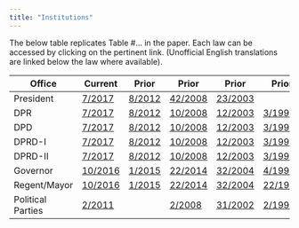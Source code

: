 ```yaml
---
title: "Institutions"
---
```


The below table replicates Table #... in the paper. Each law can be accessed by clicking on the pertinent link. (Unofficial English translations are linked below the law where available).

| Office            | Current                            | Prior                            | Prior                              | Prior                              | Prior                              |
|------------|------------|------------|------------|------------|------------|
| President         | [7/2017](Law/UU.7.2017.Indo.pdf)   | [8/2012](Law/UU.8.2012.Indo.pdf) | [42/2008](Law/UU.42.2008.Indo.pdf) | [23/2003](Law/UU.23.2003.Indo.pdf) |                                    |
| DPR               | [7/2017](Law/UU.7.2017.Indo.pdf)   | [8/2012](Law/UU.8.2012.Indo.pdf) | [10/2008](Law/UU.10.2008.Indo.pdf) | [12/2003](Law/UU.42.2008.Indo.pdf) | [3/1999](Law/UU.3.1999.Indo.pdf)   |
| DPD               | [7/2017](Law/UU.7.2017.Indo.pdf)   | [8/2012](Law/UU.8.2012.Indo.pdf) | [10/2008](Law/UU.10.2008.Indo.pdf) | [12/2003](Law/UU.12.2003.Indo.pdf) | [3/1999](Law/UU.3.1999.Indo.pdf)   |
| DPRD-I            | [7/2017](Law/UU.7.2017.Indo.pdf)   | [8/2012](Law/UU.8.2012.Indo.pdf) | [10/2008](Law/UU.10.2008.Indo.pdf) | [12/2003](Law/UU.12.2003.Indo.pdf) | [3/1999](Law/UU.3.1999.Indo.pdf)   |
| DPRD-II           | [7/2017](Law/UU.7.2017.Indo.pdf)   | [8/2012](Law/UU.8.2012.Indo.pdf) | [10/2008](Law/UU.10.2008.Indo.pdf) | [12/2003](Law/UU.12.2003.Indo.pdf) | [3/1999](Law/UU.3.1999.Indo.pdf)   |
| Governor          | [10/2016](Law/UU.10.2016.Indo.pdf) | [1/2015](Law/UU.7.2017.Indo.pdf) | [22/2014](Law/UU.22.2014.Indo.pdf) | [32/2004](Law/UU.32.2004.Indo.pdf) | [4/1999](Law/UU.4.1999.Indo.pdf)   |
| Regent/Mayor      | [10/2016](Law/UU.10.2016.Indo.pdf) | [1/2015](Law/UU.7.2017.Indo.pdf) | [22/2014](Law/UU.8.2012.Indo.pdf)  | [32/2004](Law/UU.32.2004.Indo.pdf) | [22/1999](Law/UU.22.1999.Indo.pdf) |
| Political Parties | [2/2011](Law/UU.2.2011.Indo.pdf)   |                                  | [2/2008](Law/UU.2.2012.Indo.pdf)   | [31/2002](Law/UU.31.2002.Indo.pdf) | [2/1999](Law/UU.2.1999.Indo.pdf)   |
